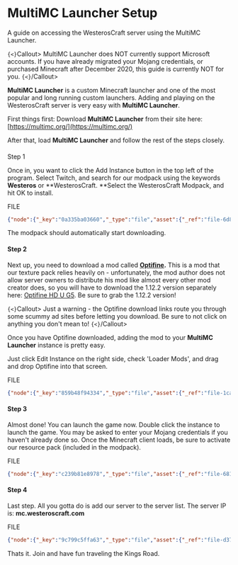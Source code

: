 # MultiMC Launcher Setup

A guide on accessing the WesterosCraft server using the MultiMC Launcher.


`{<}`Callout>
MultiMC Launcher does NOT currently support Microsoft accounts.  If you have already migrated your Mojang credentials, or purchased Minecraft after December 2020, this guide is currently NOT for you.
`{<}`/Callout>


**MultiMC Launcher** is a custom Minecraft launcher and one of the most popular and long running custom launchers. Adding and playing on the WesterosCraft server is very easy with **MultiMC Launcher**.  
  
First things first: Download **MultiMC Launcher** from their site here: [https://multimc.org/](https://multimc.org/)

After that, load **MultiMC Launcher** and follow the rest of the steps closely.

####   
Step 1

Once in, you want to click the Add Instance button in the top left of the program.  Select Twitch, and search for our modpack using the keywords **Westeros** or **WesterosCraft.  **Select the WesterosCraft Modpack, and hit OK to install.





FILE

```json
{"node":{"_key":"0a335ba03660","_type":"file","asset":{"_ref":"file-6d84c6ef3a239db59d14ff6f9feff94acb32bb64-mp4","_type":"reference"},"fileField":{"_type":"internalFile","asset":{"_ref":"file-6d84c6ef3a239db59d14ff6f9feff94acb32bb64-mp4","_type":"reference"}}},"options":{"projectId":"1as7cn02","dataset":"production","imageOptions":{}},"children":[]}
```





The modpack should automatically start downloading.  


#### Step 2

Next up, you need to download a mod called **[Optifine](https://optifine.net/home).**  This is a mod that our texture pack relies heavily on - unfortunately, the mod author does not allow server owners to distribute his mod like almost every other mod creator does, so you will have to download the 1.12.2 version separately here: [Optifine HD U G5](http://adfoc.us/serve/sitelinks/?id=475250&url=http://optifine.net/adloadx?f=OptiFine_1.12.2_HD_U_G5.jar&x=b647).  Be sure to grab the 1.12.2 version!  
  



`{<}`Callout>
Just a warning - the Optifine download links route you through some scummy ad sites before letting you download.  Be sure to not click on anything you don't mean to!
`{<}`/Callout>




Once you have Optifine downloaded, adding the mod to your **MultiMC Launcher** instance is pretty easy.  
  
Just click Edit Instance on the right side, check 'Loader Mods', and drag and drop Optifine into that screen.  
  




FILE

```json
{"node":{"_key":"859b48f94334","_type":"file","asset":{"_ref":"file-1ca11735a2ec664c7951fb70ad35bdefd5bdae0e-mp4","_type":"reference"}},"options":{"projectId":"1as7cn02","dataset":"production","imageOptions":{}},"children":[]}
```





#### Step 3

Almost done!  You can launch the game now.  Double click the instance to launch the game.  You may be asked to enter your Mojang credentials if you haven't already done so.  Once the Minecraft client loads, be sure to activate our resource pack (included in the modpack).  
  




FILE

```json
{"node":{"_key":"c239b81e8978","_type":"file","asset":{"_ref":"file-68176d5e6108b2601de192439791138c67a7781a-mp4","_type":"reference"}},"options":{"projectId":"1as7cn02","dataset":"production","imageOptions":{}},"children":[]}
```





#### Step 4

Last step.  All you gotta do is add our server to the server list.  The server IP is: **mc.westeroscraft.com**





FILE

```json
{"node":{"_key":"9c799c5ffa63","_type":"file","asset":{"_ref":"file-d378807b16c8626386cee16a8b179c46185e54af-mp4","_type":"reference"}},"options":{"projectId":"1as7cn02","dataset":"production","imageOptions":{}},"children":[]}
```





Thats it.  Join and have fun traveling the Kings Road.